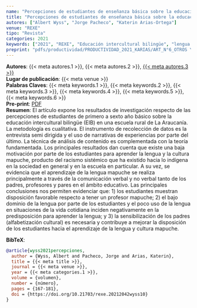 ```yaml
---
name: "Percepciones de estudiantes de enseñanza básica sobre la educación intercultural bilingüe en La Araucanía, Chile"
title: "Percepciones de estudiantes de enseñanza básica sobre la educación intercultural bilingüe en La Araucanía, Chile"
autores: ["Albert Wyss", "Jorge Pacheco", "Katerin Arias-Ortega"]
venue: "REXE"
tipo: "Revista"
categories: 2021
keywords: ["2021", "REXE", "Educación intercultural bilingüe", "lengua indígena", "cultura indígena", "percepción"]
preprint: "pdfs/productividad/PRODUCTIVIDAD_2021_KARIAS/ART_N°6_OTROS Y ARIAS-ORTEGA_REXE_2021_SCIELO.pdf"
---
```

**Autores**: {{< meta autores.1 >}}, {{< meta autores.2 >}}, [{{< meta autores.3 >}}](../members/current/Katerin Arias-Ortega.qmd)    
**Lugar de publicación**: {{< meta venue >}}     
**Palabras Claves**: {{< meta keywords.1 >}}, {{< meta keywords.2 >}}, {{< meta keywords.3 >}}, {{< meta keywords.4 >}}, {{< meta keywords.5 >}}, {{< meta keywords.6 >}}    
**Pre-print**: [PDF](../{{< meta preprint >}})    
**Resumen**: El artículo expone los resultados de investigación respecto de las percepciones de estudiantes de primero a sexto año básico sobre la educación intercultural bilingüe (EIB) en una escuela rural de La Araucanía. La metodología es cualitativa. El instrumento de recolección de datos es la entrevista semi dirigida y el uso de narrativas de experiencias por parte del último. La técnica de análisis de contenido es complementada con la teoría fundamentada. Los principales resultados dan cuenta que existe una baja motivación por parte de los estudiantes para aprender la lengua y la cultura mapuche, producto del racismo sistémico que ha existido hacia lo indígena en la sociedad en general y en la escuela en particular. A su vez, se evidencia que el aprendizaje de la lengua mapuche se realiza principalmente a través de la comunicación verbal y no verbal tanto de los padres, profesores y pares en el ámbito educativo. Las principales conclusiones nos permiten evidenciar que: 1) los estudiantes muestran disposición favorable respecto a tener un profesor mapuche; 2) el bajo dominio de la lengua por parte de los estudiantes y el poco uso de la lengua en situaciones de la vida cotidiana inciden negativamente en la predisposición para aprender la lengua; y 3) la sensibilización de los padres (alfabetización cultural) es necesaria y contribuye a mejorar la disposición de los estudiantes hacia el aprendizaje de la lengua y cultura mapuche.


**BibTeX**:
```bibtex
@article{wyss2021percepciones,
  author = {Wyss, Albert and Pacheco, Jorge and Arias, Katerin},
  title = {{< meta title >}},
  journal = {{< meta venue >}},
  year = {{< meta categories.1 >}},
  volume = {volumen},
  number = {número},
  pages = {167-181},
  doi = {https://doi.org/10.21703/rexe.20212042wyss10}
}
```
